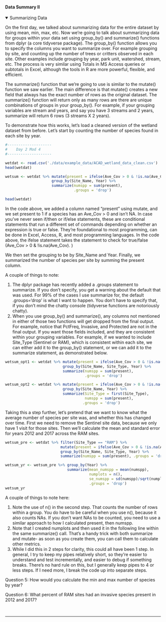 #### Data Summary II

<details open><summary class='drop'>Summarizing Data</summary>
On the first day, we talked about summarizing data for the entire dataset by using mean, min, max, etc. Now we're going to talk about summarizing data for groups within your data set using group_by() and summarize() functions from dplyr (a core tidyverse package). The group_by() function allows you to specify the columns you want to summarize over. For example grouping by site, and counting up the number of trees or critters observed in each site. Other examples include grouping by year, park unit, watershed, stream, etc. The process is very similar using Totals in MS Access queries or subtotals in Excel, although the tools in R are more powerful, flexible, and efficient. 

The summarize() function that we're going to use is similar to the mutate() function we saw earlier. The main difference is that mutate() creates a new field that always has the exact number of rows as the original dataset. The summarize() function will return only as many rows are there are unique combinations of groups in your group_by(). For example, if your grouping variables are stream and years, and say you have 3 streams and 2 years, summarize will return 6 rows (3 streams X 2 years).   

To demonstrate how this works, let's load a cleaned version of the wetland dataset from before. Let's start by counting the number of species found in each site by year.

```r
#--------------------
#    Day 2 Mod 4
#--------------------
```

```r
wetdat <- read.csv('./data/example_data/ACAD_wetland_data_clean.csv')
head(wetdat)
```

```r
wetsum <- wetdat %>% mutate(present = ifelse(Ave_Cov > 0 & !is.na(Ave_Cov), 1, 0)) %>% 
                     group_by(Site_Name, Year) %>% 
                     summarize(numspp = sum(present),
                               .groups = 'drop')
```
```r
head(wetdat)
```

In the code above, we added a column named "present" using mutate, and we set present to 1 if a species has an Ave_Cov > 0 and isn't NA. In case you've never seen if/then or if/else statements, these are conditional statements that run a different set of commands depending on whether an expression is true or false. They're foundational to most programming, can be done in Excel, Access, R, and most programming languages. In the code above, the ifelse statement takes the statement to check for true/false (Ave_Cov > 0 & !is.na(Ave_Cov). )

We then set the grouping to be by Site_Name and Year. Finally, we summarized the number of species per site by summing the present column.   

A couple of things to note: 
<ol>
<li>The dplyr package has recently added a .groups statement to summarize. If you don't specify, you get a warning about the default that was used. For 99% of the cases I use summarize for, the default .groups='drop' is what I want to happen. You don't have to specify that, if you don't mind the chatty console (tidyverse functions are notoriously chatty).</li> 
<li>When you use group_by() and summarize(), any columns not mentioned in either of those two functions will get dropped from the final output. For example, notice that PctFreq, Invasive, and Protected are not in the final output. If you want those fields included, and they are consistent within your grouping variables. For example, if we wanted to include Site_Type (Sentinel or RAM), which is consistent within each site, we can either add it to the group_by() statement, or we can add it to the summarize statement, as demonstrated below.</li>
</ol>
```r
wetsum_opt1 <- wetdat %>% mutate(present = ifelse(Ave_Cov > 0 & !is.na(Ave_Cov), 1, 0)) %>% 
                          group_by(Site_Name, Site_Type, Year) %>% 
                          summarize(numspp = sum(present),
                                    .groups = 'drop')

wetsum_opt2 <- wetdat %>% mutate(present = ifelse(Ave_Cov > 0 & !is.na(Ave_Cov), 1, 0)) %>% 
                          group_by(Site_Name, Year) %>% 
                          summarize(Site_Type = first(Site_Type), 
                                    numspp = sum(present),
                                   .groups = 'drop')
```

Taking this a step further, let's pretend that we want to know what the average number of species per site was, and whether this has changed over time. First we need to remove the Sentinel site data, because we only have 1 visit for those sites. Then we'll calculate the mean and standard error for years 2012 and 2017 across the RAM sites.

```r
wetsum_pre <- wetdat %>% filter(Site_Type == "RAM") %>% 
                         mutate(present = ifelse(Ave_Cov > 0 & !is.na(Ave_Cov), 1, 0)) %>% 
                         group_by(Site_Name, Site_Type, Year) %>% 
                         summarize(numspp = sum(present), .groups = 'drop')

wetsum_yr <- wetsum_pre %>% group_by(Year) %>% 
                            summarize(mean_numspp = mean(numspp),
                                      numplots = n(), 
                                      se_numspp = sd(numspp)/sqrt(numplots), 
                                      .groups = 'drop')
wetsum_yr
```

A couple of things to note here:
<ol>
<li>Note the use of n() in the second step. That counts the number of rows within a group. You do have to be careful when you use n(), because it also counts NAs. If you don't want NAs to be counted, you need to use a similar approach to how I calculated present, then numspp.</li>
<li>Note that I created numplots and then used it in the following line within the same summarize() call. That's a handy trick with both summarize and mutate- as soon as you create them, you can call them to calculate other metrics.</li>
<li>While I did this in 2 steps for clarity, this could all have been 1 step. In general, I try to keep my pipes relatively short, so they're easier to understand and test incrementally, and easier to debug if something breaks. There's no hard rule on this, but I generally keep pipes to 4 or less steps. If I need more, I break the code up into separate steps. </li>
</ol>

<p class='ques'>Question 5: How would you calculate the min and max number of species by year?</p>

<p class='ques'>Question 6: What percent of RAM sites had an invasive species present in 2012 and 2017?</p>
</details>
</br>
<hr>